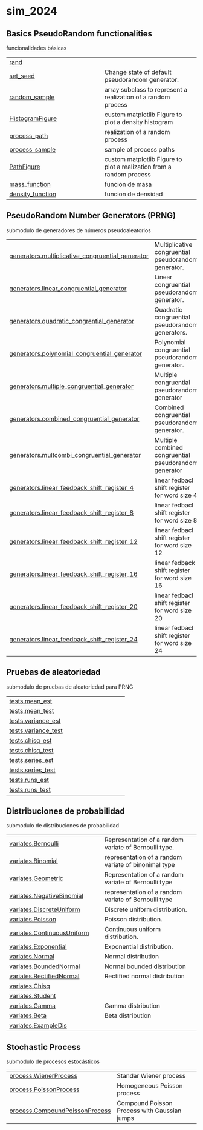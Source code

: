 # sim_2024 {.doc .doc-index}

## Basics PseudoRandom functionalities

funcionalidades básicas

| | |
| --- | --- |
| [rand](rand.qmd#sim_2024.rand) |  |
| [set_seed](set_seed.qmd#sim_2024.set_seed) | Change state of default pseudorandom generator. |
| [random_sample](random_sample.qmd#sim_2024.random_sample) | array subclass to represent a realization of a random process |
| [HistogramFigure](HistogramFigure.qmd#sim_2024.HistogramFigure) | custom matplotlib Figure to plot a density histogram |
| [process_path](process_path.qmd#sim_2024.process_path) | realization of a random process |
| [process_sample](process_sample.qmd#sim_2024.process_sample) | sample of process paths |
| [PathFigure](PathFigure.qmd#sim_2024.PathFigure) | custom matplotlib Figure to plot a realization from a random process |
| [mass_function](mass_function.qmd#sim_2024.mass_function) | funcion de masa |
| [density_function](density_function.qmd#sim_2024.density_function) | funcion de densidad |

## PseudoRandom Number Generators (PRNG)

submodulo de generadores de números pseudoaleatorios

| | |
| --- | --- |
| [generators.multiplicative_congruential_generator](generators.multiplicative_congruential_generator.qmd#sim_2024.generators.multiplicative_congruential_generator) | Multiplicative congruential  pseudorandom generator. |
| [generators.linear_congruential_generator](generators.linear_congruential_generator.qmd#sim_2024.generators.linear_congruential_generator) | Linear congruential pseudorandom generator. |
| [generators.quadratic_congrential_generator](generators.quadratic_congrential_generator.qmd#sim_2024.generators.quadratic_congrential_generator) | Quadratic congruential pseudorandom generators. |
| [generators.polynomial_congruential_generator](generators.polynomial_congruential_generator.qmd#sim_2024.generators.polynomial_congruential_generator) | Polynomial congruential pseudorandom generator. |
| [generators.multiple_congruential_generator](generators.multiple_congruential_generator.qmd#sim_2024.generators.multiple_congruential_generator) | Multiple congruential pseudorandom generator |
| [generators.combined_congruential_generator](generators.combined_congruential_generator.qmd#sim_2024.generators.combined_congruential_generator) | Combined congruential pseudorandom generator. |
| [generators.multcombi_congruential_generator](generators.multcombi_congruential_generator.qmd#sim_2024.generators.multcombi_congruential_generator) | Multiple combined congruential pseudorandom generator |
| [generators.linear_feedback_shift_register_4](generators.linear_feedback_shift_register_4.qmd#sim_2024.generators.linear_feedback_shift_register_4) | linear fedbacl shift register for word size 4 |
| [generators.linear_feedback_shift_register_8](generators.linear_feedback_shift_register_8.qmd#sim_2024.generators.linear_feedback_shift_register_8) | linear fedbacl shift register for word size 8 |
| [generators.linear_feedback_shift_register_12](generators.linear_feedback_shift_register_12.qmd#sim_2024.generators.linear_feedback_shift_register_12) | linear fedbacl shift register for word size 12 |
| [generators.linear_feedback_shift_register_16](generators.linear_feedback_shift_register_16.qmd#sim_2024.generators.linear_feedback_shift_register_16) | linear fedback shift register for word size 16 |
| [generators.linear_feedback_shift_register_20](generators.linear_feedback_shift_register_20.qmd#sim_2024.generators.linear_feedback_shift_register_20) | linear fedbacl shift register for word size 20 |
| [generators.linear_feedback_shift_register_24](generators.linear_feedback_shift_register_24.qmd#sim_2024.generators.linear_feedback_shift_register_24) | linear fedbacl shift register for word size 24 |

## Pruebas de aleatoriedad

submodulo de pruebas de aleatoriedad para PRNG

| | |
| --- | --- |
| [tests.mean_est](tests.mean_est.qmd#sim_2024.tests.mean_est) |  |
| [tests.mean_test](tests.mean_test.qmd#sim_2024.tests.mean_test) |  |
| [tests.variance_est](tests.variance_est.qmd#sim_2024.tests.variance_est) |  |
| [tests.variance_test](tests.variance_test.qmd#sim_2024.tests.variance_test) |  |
| [tests.chisq_est](tests.chisq_est.qmd#sim_2024.tests.chisq_est) |  |
| [tests.chisq_test](tests.chisq_test.qmd#sim_2024.tests.chisq_test) |  |
| [tests.series_est](tests.series_est.qmd#sim_2024.tests.series_est) |  |
| [tests.series_test](tests.series_test.qmd#sim_2024.tests.series_test) |  |
| [tests.runs_est](tests.runs_est.qmd#sim_2024.tests.runs_est) |  |
| [tests.runs_test](tests.runs_test.qmd#sim_2024.tests.runs_test) |  |

## Distribuciones de probabilidad

submodulo de distribuciones de probabilidad

| | |
| --- | --- |
| [variates.Bernoulli](variates.Bernoulli.qmd#sim_2024.variates.Bernoulli) | Representation of a random variate of Bernoulli type. |
| [variates.Binomial](variates.Binomial.qmd#sim_2024.variates.Binomial) | representation of a random variate of binonimal type |
| [variates.Geometric](variates.Geometric.qmd#sim_2024.variates.Geometric) | Representation of a random variate of Bernoulli type |
| [variates.NegativeBinomial](variates.NegativeBinomial.qmd#sim_2024.variates.NegativeBinomial) | representation of a random variate of Bernoulli type |
| [variates.DiscreteUniform](variates.DiscreteUniform.qmd#sim_2024.variates.DiscreteUniform) | Discrete uniform distribution. |
| [variates.Poisson](variates.Poisson.qmd#sim_2024.variates.Poisson) | Poisson distribution. |
| [variates.ContinuousUniform](variates.ContinuousUniform.qmd#sim_2024.variates.ContinuousUniform) | Continuous uniform distribution. |
| [variates.Exponential](variates.Exponential.qmd#sim_2024.variates.Exponential) | Exponential distribution. |
| [variates.Normal](variates.Normal.qmd#sim_2024.variates.Normal) | Normal distribution |
| [variates.BoundedNormal](variates.BoundedNormal.qmd#sim_2024.variates.BoundedNormal) | Normal bounded distribution |
| [variates.RectifiedNormal](variates.RectifiedNormal.qmd#sim_2024.variates.RectifiedNormal) | Rectified normal distribution |
| [variates.Chisq](variates.Chisq.qmd#sim_2024.variates.Chisq) |  |
| [variates.Student](variates.Student.qmd#sim_2024.variates.Student) |  |
| [variates.Gamma](variates.Gamma.qmd#sim_2024.variates.Gamma) | Gamma distribution |
| [variates.Beta](variates.Beta.qmd#sim_2024.variates.Beta) | Beta distribution |
| [variates.ExampleDis](variates.ExampleDis.qmd#sim_2024.variates.ExampleDis) |  |

## Stochastic Process

submodulo de procesos estocásticos

| | |
| --- | --- |
| [process.WienerProcess](process.WienerProcess.qmd#sim_2024.process.WienerProcess) | Standar Wiener process |
| [process.PoissonProcess](process.PoissonProcess.qmd#sim_2024.process.PoissonProcess) | Homogeneous Poisson process |
| [process.CompoundPoissonProcess](process.CompoundPoissonProcess.qmd#sim_2024.process.CompoundPoissonProcess) | Compound Poisson Process with Gaussian jumps |